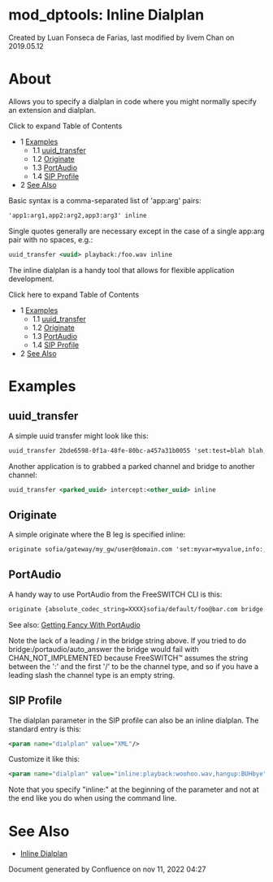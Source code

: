 
# mod_dptools: Inline Dialplan 

 Created by  Luan Fonseca de Farias, last modified by  livem Chan on 2019.05.12

# About

Allows you to specify a dialplan in code where you might normally specify an extension and dialplan.

  
Click to expand Table of Contents

* 1 [Examples](#-freeswitch--mod_dptools-inline-dialplan-)  
   * 1.1 [uuid\_transfer](#uuid_transfer-)  
   * 1.2 [Originate](#-freeswitch--mod_dptools-inline-dialplan-)  
   * 1.3 [PortAudio](#-freeswitch--mod_dptools-inline-dialplan-)  
   * 1.4 [SIP Profile](#sip-profile)
* 2 [See Also](#-freeswitch--mod_dptools-inline-dialplan-)
  
  
Basic syntax is a comma-separated list of 'app:arg' pairs:

```xml
'app1:arg1,app2:arg2,app3:arg3' inline
```

  
Single quotes generally are necessary except in the case of a single app:arg pair with no spaces, e.g.:

```xml
uuid_transfer <uuid> playback:/foo.wav inline
```

The inline dialplan is a handy tool that allows for flexible application development.

Click here to expand Table of Contents

* 1 [Examples](#-freeswitch--mod_dptools-inline-dialplan-)  
   * 1.1 [uuid\_transfer](#uuid_transfer-)  
   * 1.2 [Originate](#-freeswitch--mod_dptools-inline-dialplan-)  
   * 1.3 [PortAudio](#-freeswitch--mod_dptools-inline-dialplan-)  
   * 1.4 [SIP Profile](#sip-profile)
* 2 [See Also](#-freeswitch--mod_dptools-inline-dialplan-)

# Examples

## uuid_transfer 

A simple uuid transfer might look like this:

```xml
uuid_transfer 2bde6598-0f1a-48fe-80bc-a457a31b0055 'set:test=blah blah,playback:foo.wav' inline
```

Another application is to grabbed a parked channel and bridge to another channel:

```xml
uuid_transfer <parked_uuid> intercept:<other_uuid> inline
```

## Originate

A simple originate where the B leg is specified inline:

```xml
originate sofia/gateway/my_gw/user@domain.com 'set:myvar=myvalue,info:,playback:foo.wav' inline
```

## PortAudio

A handy way to use PortAudio from the FreeSWITCH CLI is this:

```xml
originate {absolute_codec_string=XXXX}sofia/default/foo@bar.com bridge:portaudio/auto_answer inline
```

See also: [Getting Fancy With PortAudio](../../Dialplan/XML-Dialplan/index.mdx#getting-fancy-with-portaudio)

Note the lack of a leading / in the bridge string above. If you tried to do bridge:/portaudio/auto\_answer the bridge would fail with CHAN\_NOT\_IMPLEMENTED because FreeSWITCH™ assumes the string between the ':' and the first '/' to be the channel type, and so if you have a leading slash the channel type is an empty string.

## SIP Profile

The dialplan parameter in the SIP profile can also be an inline dialplan. The standard entry is this:

```xml
<param name="dialplan" value="XML"/>
```

Customize it like this:

```xml
<param name="dialplan" value="inline:playback:woohoo.wav,hangup:BUHbye"/>
```

Note that you specify "inline:" at the beginning of the parameter and not at the end like you do when using the command line.

  
# See Also

* [Inline Dialplan](../../Dialplan/Inline-Dialplan_13173434.mdx#escaping)

  
Document generated by Confluence on nov 11, 2022 04:27
